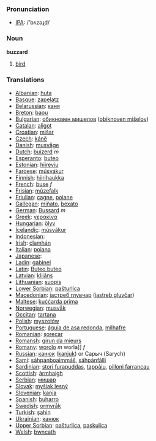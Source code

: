 === Pronunciation ===
*[[w:IPA|IPA]]: /'bʌzəɻd/

=== Noun ===

'''buzzard'''

# [[bird]]

=== Translations ===

*[[Albanian]]: [[huta]]
*[[Basque]]: [[zapelatz]]
*[[Belarussian]]: [[каня]]
*[[Breton]]: [[baou]]
*[[Bulgarian]]: [[обикновен мишелов]] ([[obiknoven mišelov]])
*[[Catalan]]: [[aligot]]
*[[Croatian]]: [[mišar]]
*[[Czech]]: [[káně]]
*[[Danish]]: [[musvåge]]
*[[Dutch]]: [[buizerd]] ''m''
*[[Esperanto]]: [[buteo]]
*[[Estonian]]: [[hiireviu]]
*[[Faroese]]: [[músvákur]]
*[[Finnish]]: [[hiirihaukka]]
*[[French]]: [[buse]] ''f''
*[[Frisian]]: [[mûzefalk]]
*[[Friulian]]: [[cagne]], [[poiane]]
*[[Gallegan]]: [[miñato]], [[bexato]]
*[[German]]: [[Bussard]] ''m''
*[[Greek]]: [[γερακίνα]] '' ''
*[[Hungarian]]: [[ölyv]]
*[[Icelandic]]: [[músvákur]]
*[[Indonesian]]: [[]]
*[[Irish]]: [[clamhán]]
*[[Italian]]: [[poiana]] '' ''
*[[Japanese]]: [[]]
*[[Ladin]]: [[gabinel]]
*[[Latin]]: [[Buteo buteo]] '' ''
*[[Latvian]]: [[klijāns]]
*[[Lithuanian]]: [[suopis]]
*[[Lower Sorbian]]: [[pašturlica]]
*[[Macedonian]]: [[jастреб глувчар]] ([[jastreb gluvčar]])
*[[Maltese]]: [[kuċċarda prima]]
*[[Norwegian]]: [[musvåk]]
*[[Occitan]]: [[tartana]]
*[[Polish]]: [[myszołów]] '' ''
*[[Portuguese]]: [[águia de asa redonda]], [[milhafre]]
*[[Romanian]]: [[şorecar]]
*[[Romansh]]: [[girun da mieurs]]
*[[Romany]]: [[worolo]] ''m'' worla]] ''f''
*[[Russian]]: [[канюк]] ([[kanjuk]]) '' '' or Саpыч (Sarych)
*[[Sami]]: [[sáhpánboaimmáš]], [[sáhpánfálli]]
*[[Sardinian]]: [[stori furapuddas]], [[tappàiu]], [[pilloni farrancau]]
*[[Scottish]]: [[àrmhaigh]]
*[[Serbian]]: [[мишар]]
*[[Slovak]]: [[myšiak lesný]]
*[[Slovenian]]: [[kanja]]
*[[Spanish]]: [[buharro]] '' ''
*[[Swedish]]: [[ormvråk]]
*[[Turkish]]: [[şahin]]
*[[Ukrainian]]: [[канюк]]
*[[Upper Sorbian]]: [[pašturlica]], [[paskulica]]
*[[Welsh]]: [[bwncath]]